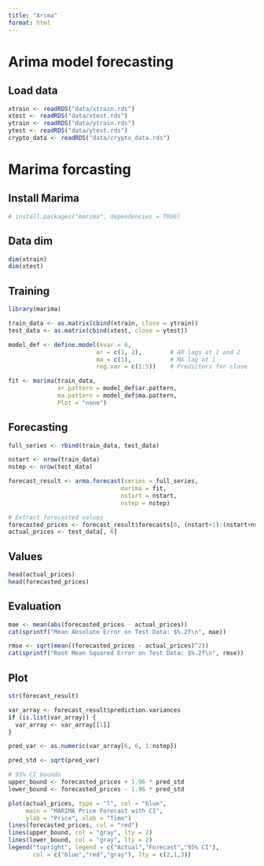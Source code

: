 ```yaml
---
title: "Arima"
format: html
---
```


# Arima model forecasting

## Load data
```r
xtrain <- readRDS("data/xtrain.rds")
xtest <- readRDS("data/xtest.rds")
ytrain <- readRDS("data/ytrain.rds")
ytest <- readRDS("data/ytest.rds")
crypto_data <- readRDS("data/crypto_data.rds")
```

# Marima forcasting

## Install Marima
```r
# install.packages("marima", dependencies = TRUE)
```


## Data dim
```r
dim(xtrain)
dim(xtest)
```


## Training
```r
library(marima)

train_data <- as.matrix(cbind(xtrain, close = ytrain))
test_data <- as.matrix(cbind(xtest, close = ytest))

model_def <- define.model(kvar = 6,
                         ar = c(1, 2),        # AR lags at 1 and 2
                         ma = c(1),           # MA lag at 1
                         reg.var = c(1:5))    # Predictors for close

fit <- marima(train_data, 
              ar.pattern = model_def$ar.pattern, 
              ma.pattern = model_def$ma.pattern,
              Plot = "none")
```


## Forecasting
```r
full_series <- rbind(train_data, test_data)

nstart <- nrow(train_data)
nstep <- nrow(test_data)

forecast_result <- arma.forecast(series = full_series,
                                marima = fit,
                                nstart = nstart,
                                nstep = nstep)

# Extract forecasted values
forecasted_prices <- forecast_result$forecasts[6, (nstart+1):(nstart+nstep)]
actual_prices <- test_data[, 6]
```


## Values
```r
head(actual_prices)
head(forecasted_prices)
```


## Evaluation
```r
mae <- mean(abs(forecasted_prices - actual_prices))
cat(sprintf("Mean Absolute Error on Test Data: $%.2f\n", mae))

rmse <- sqrt(mean((forecasted_prices - actual_prices)^2))
cat(sprintf("Root Mean Squared Error on Test Data: $%.2f\n", rmse))
```


## Plot
```r
str(forecast_result)

var_array <- forecast_result$prediction.variances
if (is.list(var_array)) {
  var_array <- var_array[[1]]
}

pred_var <- as.numeric(var_array[6, 6, 1:nstep])

pred_std <- sqrt(pred_var)

# 95% CI bounds
upper_bound <- forecasted_prices + 1.96 * pred_std
lower_bound <- forecasted_prices - 1.96 * pred_std

plot(actual_prices, type = "l", col = "blue", 
     main = "MARIMA Price Forecast with CI",
     ylab = "Price", xlab = "Time")
lines(forecasted_prices, col = "red")
lines(upper_bound, col = "gray", lty = 2)
lines(lower_bound, col = "gray", lty = 2)
legend("topright", legend = c("Actual","Forecast","95% CI"),
       col = c("blue","red","gray"), lty = c(2,1,3))
```

